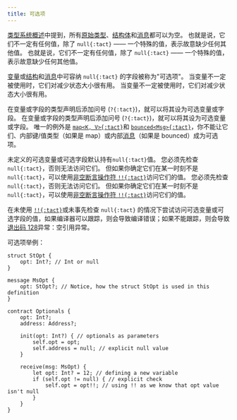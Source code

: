 ```yaml
---
title: 可选项
---
```


[类型系统概述](/zh-cn/book/types#optionals)中提到，所有[原始类型](/zh-cn/book/types#primitive-types)、[结构体](/zh-cn/book/structs-and-messages#structs)和[消息](/zh-cn/book/structs-and-messages#messages)都可以为空。 也就是说，它们不一定有任何值，除了 `null{:tact}` —— 一个特殊的值，表示故意缺少任何其他值。 也就是说，它们不一定有任何值，除了 `null{:tact}` —— 一个特殊的值，表示故意缺少任何其他值。

[变量](/zh-cn/book/statements#let)或[结构](/zh-cn/book/structs-and-messages#structs)和[消息](/zh-cn/book/structs-and-messages#messages)中可容纳 `null{:tact}` 的字段被称为"可选项"。 当变量不一定被使用时，它们对减少状态大小很有用。 当变量不一定被使用时，它们对减少状态大小很有用。

在变量或字段的类型声明后添加问号 (`?{:tact}`)，就可以将其设为可选变量或字段。 在变量或字段的类型声明后添加问号 (`?{:tact}`)，就可以将其设为可选变量或字段。 唯一的例外是 [`map<K, V>{:tact}`](/zh-cn/book/maps)和 [`bounced<Msg>{:tact}`](/zh-cn/book/bounced)，你不能让它们、内部键/值类型（如果是 map）或内部[消息](/zh-cn/book/structs-and-messages#messages)（如果是 bounced）成为可选项。

未定义的可选变量或可选字段默认持有`null{:tact}`值。 您必须先检查`null{:tact}`，否则无法访问它们。 但如果你确定它们在某一时刻不是 `null{:tact}`，可以使用[非空断言操作符 `!!{:tact}`](/zh-cn/book/operators#unary-non-null-assert)访问它们的值。 您必须先检查`null{:tact}`，否则无法访问它们。 但如果你确定它们在某一时刻不是 `null{:tact}`，可以使用[非空断言操作符 `!!{:tact}`](/book/operators#unary-non-null-assert)访问它们的值。

在未使用 [`!!{:tact}`](/zh-cn/book/operators#unary-non-null-assert)或未事先检查 `null{:tact}` 的情况下尝试访问可选变量或可选字段的值，如果编译器可以跟踪，则会导致编译错误；如果不能跟踪，则会导致[退出码 128](/zh-cn/book/exit-codes#128)异常：空引用异常。

可选项举例：

```tact
struct StOpt {
    opt: Int?; // Int or null
}

message MsOpt {
    opt: StOpt?; // Notice, how the struct StOpt is used in this definition
}

contract Optionals {
    opt: Int?;
    address: Address?;

    init(opt: Int?) { // optionals as parameters
        self.opt = opt;
        self.address = null; // explicit null value
    }

    receive(msg: MsOpt) {
        let opt: Int? = 12; // defining a new variable
        if (self.opt != null) { // explicit check
            self.opt = opt!!; // using !! as we know that opt value isn't null
        }
    }
}
```
